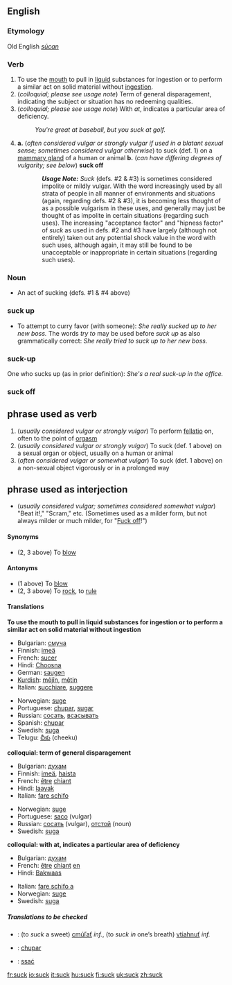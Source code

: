 ==English==
===Etymology===
Old English ''[[sūcan]]''
===Verb===
{{en-verb}}

# To use the [[mouth]] to pull in [[liquid]] substances for ingestion or to perform a similar act on solid material without [[ingestion]].
# (''colloquial; please see usage note'') Term of general disparagement, indicating the subject or situation has no redeeming qualities.
# (''colloquial; please see usage note'') With ''at'', indicates a particular area of deficiency.
#: ''You're great at baseball, but you suck at golf.''
# '''a.''' (''often considered vulgar or strongly vulgar if used in a blatant sexual sense; sometimes considered vulgar otherwise'') to suck (def. 1) on a [[mammary gland]] of a human or animal '''b.''' (''can have differing degrees of vulgarity; see below'') '''suck off'''

::'''''Usage Note:''''' ''Suck'' (defs. #2 & #3) is sometimes considered impolite or mildly vulgar.  With the word increasingly used by all strata of people in all manner of environments and situations (again, regarding defs. #2 & #3), it is becoming less thought of as a possible vulgarism in these uses, and generally may just be thought of as impolite in certain situations (regarding such uses).  The increasing "acceptance factor" and "hipness factor" of ''suck'' as used in defs. #2 and #3 have largely (although not entirely) taken out any potential shock value in the word with such uses, although again, it may still be found to be unacceptable or inappropriate in certain situations (regarding such uses).

===Noun===
*An act of sucking (defs. #1 & #4 above)

===suck up===
*To attempt to curry favor (with someone):  ''She really sucked up to her new boss.''  The words ''try to'' may be used before ''suck up'' as also grammatically correct:  ''She really tried to suck up to her new boss.''

===suck-up===
One who sucks up (as in prior definition):  ''She's a real suck-up in the office.''

===suck off===
==phrase used as verb==
#(''usually considered vulgar or strongly vulgar'') To perform [[fellatio]] on, often to the point of [[orgasm]]
#(''usually considered vulgar or strongly vulgar'') To suck (def. 1 above) on a sexual organ or object, usually on a human or animal
#(''often considered vulgar or somewhat vulgar'') To suck (def. 1 above) on a non-sexual object vigorously or in a prolonged way
==phrase used as interjection==
*(''usually considered vulgar; sometimes considered somewhat vulgar'') "Beat it!," "Scram," etc.  (Sometimes used as a milder form, but not always milder or much milder, for "[[Fuck off]]!")

====Synonyms====
*(2, 3 above) To [[blow]]

====Antonyms====
*(1 above) To [[blow]]
*(2, 3 above) To [[rock]], to [[rule]]

====Translations====
'''To use the mouth to pull in liquid substances for ingestion or to perform a similar act on solid material without ingestion'''
{{top}}
*Bulgarian: [[смуча]]
*Finnish: [[imeä]]
*French:  [[sucer]]
*Hindi: [[Choosna]]
*German: [[saugen]]
*[[Kurdish]]: [[mêjîn]], [[mêtin]]
*Italian: [[succhiare]], [[suggere]]
{{mid}}
*Norwegian: [[suge]]
*Portuguese: [[chupar]], [[sugar]]
*Russian: [[сосать]], [[всасывать]]
*Spanish: [[chupar]]
*Swedish: [[suga]]
*Telugu: [[చీకు]] (cheeku)
{{bottom}}

'''colloquial: term of general disparagement'''
{{top}}
*Bulgarian: [[духам]]
*Finnish: [[imeä]], [[haista]]
*French:  [[être]] [[chiant]]
*Hindi: [[laayak]]
*Italian: [[fare schifo]]
{{mid}}
*Norwegian: [[suge]]
*Portuguese: [[saco]] (vulgar)
*Russian: [[сосать]] (vulgar), [[отстой]] (noun)
*Swedish: [[suga]]
{{bottom}}

'''colloquial: with at, indicates a particular area of deficiency'''
{{top}}
*Bulgarian: [[духам]]
*French:  [[être]] [[chiant]] [[en]]
*Hindi: [[Bakwaas]]
{{mid}}
*Italian: [[fare schifo a]]
*Norwegian: [[suge]]
*Swedish: [[suga]]
{{bottom}}

=====Translations to be checked=====
{{checktrans}}
*{{ttbc|Slovak}}: (to ''suck'' a sweet) [[cmúľať]] ''inf.'', (to ''suck in'' one’s breath) [[vtiahnuť]] ''inf.''
*{{ttbc|Spanish}}:  [[chupar]]
*{{ttbc|Polish}}: [[ssać]]

[[fr:suck]]
[[io:suck]]
[[it:suck]]
[[hu:suck]]
[[fi:suck]]
[[uk:suck]]
[[zh:suck]]